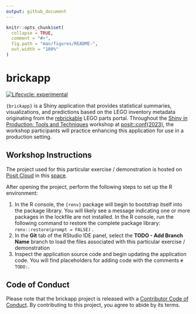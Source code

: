 ```yaml
---
output: github_document
---
```


<!-- README.md is generated from README.Rmd. Please edit that file -->

```r
knitr::opts_chunk$set(
  collapse = TRUE,
  comment = "#>",
  fig.path = "man/figures/README-",
  out.width = "100%"
)
```

# brickapp

<!-- badges: start -->
[![Lifecycle: experimental](https://img.shields.io/badge/lifecycle-experimental-orange.svg)](https://lifecycle.r-lib.org/articles/stages.html#experimental)
<!-- badges: end -->

`{brickapp}` is a Shiny application that provides statistical summaries, visualizations, and predictions based on the LEGO inventory metadata originating from the [rebrickable](https://rebrickable.com/home/) LEGO parts portal. Throughout the [Shiny in Production: Tools and Techniques](https://posit-conf-2023.github.io/shiny-r-prod/) workshop at [posit::conf(2023)](https://posit.co/conference/), the workshop participants will practice enhancing this application for use in a production setting.

## Workshop Instructions

The project used for this particular exercise / demonstration is hosted on [Posit Cloud](https://posit.cloud) in this [space](https://posit.cloud/spaces/400774/join?access_code=DDgV_peF5WCCCpB5JHjQtMN2aHByWoNF0k5p8Wp7). 

After opening the project, perform the following steps to set up the R environment:

1. In the R console, the `{renv}` package will begin to bootstrap itself into the package library. You will likely see a message indicating one or more packages in the lockfile are not installed. In the R console, run the following command to restore the complete package library: `renv::restore(prompt = FALSE)` . 
1. In the **Git** tab of the RStudio IDE panel, select the **TODO - Add Branch Name** branch to load the files associated with this particular exercise / demonstration
1. Inspect the application source code and begin updating the application code. You will find placeholders for adding code with the comments `# TODO:`.

## Code of Conduct
  
Please note that the brickapp project is released with a [Contributor Code of Conduct](https://contributor-covenant.org/version/2/1/CODE_OF_CONDUCT.html). By contributing to this project, you agree to abide by its terms.
